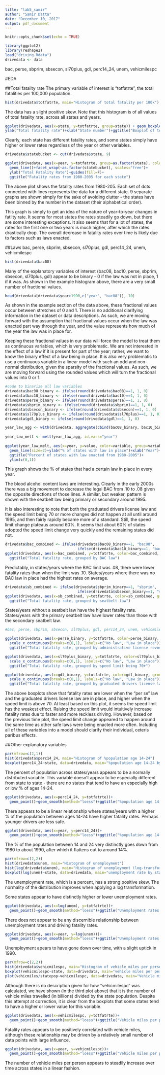 ---
title: "lab5_samir"
author: "Samir Datta"
date: "December 10, 2017"
output: pdf_document
---

```{r setup, include=FALSE}
knitr::opts_chunk$set(echo = TRUE)
```

```{r}
library(ggplot2)
library(reshape2)
load("driving.Rdata")
drivedata <- data
```
bac, perse, sbprim, sbsecon, sl70plus, gdl, perc14_24, unem, vehicmilespc




#EDA

##Total fatality rate
The primary variable of interest is "totfatrte", the total fatalities per 100,000 population.

```{r}
hist(drivedata$totfatrte, main="Histogram of total fatality per 100k")
```

The data has a slight positive skew. Note that this histogram is of all values of total fatality rate, across all states and years.


```{r}
ggplot(drivedata, aes(x=state, y=totfatrte, group=state)) + geom_boxplot()+
ylab("Total fatality rate")+xlab("State number")+ggtitle("Boxplot of total fatality rate per state")
```

Clearly, each state has different fatality rates, and some states simply have higher or lower rates regardless of the year or other variables.


```{r}
drivedata$statebucket <- cut(drivedata$state, 9)

ggplot(drivedata, aes(x=year, y=totfatrte, group=as.factor(state), color=as.factor(state%%9)))+geom_point()+
  geom_line()+facet_wrap(~as.factor(statebucket), scales="free")+
  ylab("Total Fatality Rate")+guides(fill=F)+
  ggtitle("Fatality rates from 1980-2005 for each state")
```


The above plot shows the fatality rates from 1980-205. Each set of dots connected with lines represents the data for a different state. 9 separate graphs are shown simply for the sake of avoiding clutter - the states have been binned by the number in the dataset (their alphabetical order).

This graph is simply to get an idea of the nature of year-to-year changes in fatlity rate. It seems for most states the rates steadily go down, but there are some interesting exceptions. It also seems that for a lot of states, the rates for the first one or two years is much higher, after which the rates drastically drop. The overall decrease in fatality rates over time is likely due to factors such as laws enacted.


##Laws
bac, perse, sbprim, sbsecon, sl70plus, gdl, perc14_24, unem, vehicmilespc

```{r}
hist(drivedata$bac08)
```
Many of the explanatory variables of interest (bac08, bac10, perse, sbprim, sbsecon, sl70plus, gdl) appear to be binary - 0 if the law was not in place, 1 if it was. As shown in the example histogram above, there are a very small number of fractional values. 


```{r}
head(drivedata[drivedata$year>1990,c("year", "bac08")], 10)
```

As shown in the example section of the data above, these fractional values occur between stretches of 0 and 1. There is no additional clarifying information in the dataset or data descriptions. As such, we are moving forward with the assumption that fractional values occur when the law was enacted part way through the year, and the value represents how much of the year the law was in place for.

Keeping these fractional values in our data will force the model to treat them as continuous variables, which is very problematic. We are not interested in the effect of a law if it is present for part of the year; rather, we want to know the binary effect of a law being in place. It is also very problematic to use a continuous variable in a linear model with such an odd and non-normal distribution, given the sparsity of the fractional values. As such, we are moving forward using the rounded values which will turn the fractional values into 0 or 1.


```{r}
#code to binarize all law variables
drivedata$bac08_binary <- ifelse(round(drivedata$bac08)==1, 1, 0)
drivedata$bac10_binary <- ifelse(round(drivedata$bac10)==1, 1, 0)
drivedata$perse_binary <- ifelse(round(drivedata$perse)==1, 1, 0)
drivedata$sbprim_binary <- ifelse(round(drivedata$sbprim)==1, 1, 0)
drivedata$sbsecon_binary <- ifelse(round(drivedata$sbsecon)==1, 1, 0)
drivedata$sl70plus_binary <- ifelse(round(drivedata$sl70plus)==1, 1, 0)
drivedata$gdl_binary <- ifelse(round(drivedata$gdl)==1, 1, 0)
```

```{r}
year_law_agg <- with(drivedata, aggregate(cbind(bac08_binary, bac10_binary, perse_binary, sbprim_binary, sbsecon_binary, sl70plus_binary, gdl_binary), list(year=year), mean))
                     
year_law_melt <- melt(year_law_agg, id.vars="year")
                     
ggplot(year_law_melt, aes(x=year, y=value, color=variable, group=variable))+
  geom_line(size=2)+ylab("% of states with law in place")+xlab("Year")+
  ggtitle("Percent of states with law enacted from 1980-2005")+
  ylim(c(0,1))
```

This graph shows the % of states that had a certain law in place in every year.

The blood alcohol content laws are interesting. Clearly in the early 2000s there was a big movement to decrease the legal BAC from .10 to .08 given the opposite directions of those lines. A similar, but weaker, pattern is shown with the seatbelt law being primary or secondary around 1995. 

It is also interesting to note that both the graduated drivers license law and the speed limit being 70 or more changes did not happen at all until around 1995, and then fairly rapidly became more of a standard. Still, the speed limit change plateaus around 60%. It seems that about 60% of states adopted the speed limit change very quickly and the remaining states did not.


```{r}
drivedata$bac_combined <- ifelse(drivedata$bac08_binary==1, "bac08", 
                                 ifelse(drivedata$bac10_binary==1, "bac10", "noBAClaw"))
ggplot(drivedata, aes(x=bac_combined, y=totfatrte, color=bac_combined, group=bac_combined))+geom_boxplot()+
  ggtitle("Total fatality rate, grouped by BAC law")

```

Predictably, in states/years where the BAC limit was .08, there were lower fatality rates than when the limit was .10. States/years where there was no BAC law in place had the highest rates on average.

```{r}
drivedata$sb_combined <- ifelse(drivedata$sbprim_binary==1, "sbprim", 
                                 ifelse(drivedata$sbsecon_binary==1, "sbsecon", "nosblaw"))
ggplot(drivedata, aes(x=sb_combined, y=totfatrte, color=sb_combined, group=sb_combined))+geom_boxplot()+
  ggtitle("Total fatality rate, grouped by seatbelt law")

```

States/years without a seatbelt law have the highest fatality rate. States/years with the primary seatbelt law have lower rates than those with the secondary seatbelt law.

```{r}
#bac, perse, sbprim, sbsecon, sl70plus, gdl, perc14_24, unem, vehicmilespc

ggplot(drivedata, aes(x=perse_binary, y=totfatrte, color=perse_binary, group=perse_binary))+geom_boxplot()+
  scale_x_continuous(breaks=c(0,1), labels=c("No law", "Law in place"))+
  ggtitle("Total fatality rate, grouped by administrative license revocation (per se law)")

ggplot(drivedata, aes(x=sl70plus_binary, y=totfatrte, color=sl70plus_binary, group=sl70plus_binary))+geom_boxplot()+
  scale_x_continuous(breaks=c(0,1), labels=c("No law", "Law in place"))+
  ggtitle("Total fatality rate, grouped by speed limit being 70+")

ggplot(drivedata, aes(x=gdl_binary, y=totfatrte, color=gdl_binary, group=gdl_binary))+geom_boxplot()+
  scale_x_continuous(breaks=c(0,1), labels=c("No law", "Law in place"))+
  ggtitle("Total fatality rate, grouped by graduated drivers license law")
```
  
  
  
The above boxplots show that fatality rates are lower when the "per se" law and the graduated drivers license law are in place, and higher when the speed limit is above 70. At least based on this plot, it seems the speed limit has the weakest effect. Raising the speed limit would intuitively increase fatality rates due to faster and more reckless driving. However, based on the previous time plot, the speed limit change appeared to happen around the same time as other safe laws were being enacted more often. Including all of these variables into a model should clarify their individual, ceteris paribus effects.
  
  


##Other explanatory variables

```{r}
par(mfrow=c(2,1))
hist(drivedata$perc14_24, main="Histogram of %population age 14-24")
boxplot(perc14_24~state, data=drivedata, main="%population age 14-24 by state")
```
The percent of population across states/years appears to be a normally distributed variable. This variable doesn't appear to be especially different from state to state - there are no states that tend to have an especially high or low % of ages 14-24.


```{r}
ggplot(drivedata, aes(x=perc14_24, y=totfatrte))+
  geom_point()+geom_smooth(method="loess")+ggtitle("%population age 14-24 vs. fatality rates")
```

There appears to be a linear relationship where states/years with a higher % of the population between ages 14-24 have higher fatality rates. Perhaps younger drivers are less safe.


```{r}
ggplot(drivedata, aes(x=year, y=perc14_24))+
  geom_point()+geom_smooth(method="loess")+ggtitle("%population age 14-24 from 1980-2005")
```

The % of the population between 14 and 24 very distinctly goes down from 1980 to about 1990, after which it flattens out to around 14%.


```{r}
par(mfrow=c(2,2))
hist(drivedata$unem, main="Histogram of unemployment")
hist(log(drivedata$unem), main="Histogram of unemployment (log-transformed)")
boxplot(log(unem)~state, data=drivedata, main="unemployment rate by state")
```

The unemployment rate, which is a percent, has a strong positive skew. The normality of the distribution improves when applying a log transformation.

Some states appear to have distinctly higher or lower unemployment rates.

```{r}
ggplot(drivedata, aes(x=log(unem), y=totfatrte))+
  geom_point()+geom_smooth(method="loess")+ggtitle("Unemployment rates vs. fatality rates")
```

There does not appear to be any discernible relationship between unemployment rates and driving fatality rates.


```{r}
ggplot(drivedata, aes(x=year, y=log(unem)))+
  geom_point()+geom_smooth(method="loess")+ggtitle("Unemployment rates per person vs. fatality rates")
```

Unemployment apears to have gone down over time, with a slight uptick in 1990.

```{r}
par(mfrow=c(2,2))
hist(drivedata$vehicmilespc, main="Histogram of vehicle miles per person")
boxplot(vehicmilespc~state, data=drivedata, main="vehicle miles per person by state")
plot(vehicmiles/statepop~vehicmilespc, data=drivedata, main="Vehicle miles/state population vs. 'vehicmilspc'")
```



Although there is no description given for how "vehicmilespc" was calculated, we have shown (in the third plot above) that it is the number of vehicle miles travelled (in billions) divided by the state population. Despite this attempt at correction, it is clear from the boxplots that some states tend to have a higher or lower value for this variable.


```{r}
ggplot(drivedata, aes(x=vehicmilespc, y=totfatrte))+
  geom_point()+geom_smooth(method="loess")+ggtitle("Vehicle miles per person vs. fatality rates")
```

Fatality rates appears to be positively correlated with vehicle miles, although these relationship may be driven by a relatively small number of data points with large influence.


```{r}
ggplot(drivedata, aes(x=year, y=vehicmilespc))+
  geom_point()+geom_smooth(method="loess")+ggtitle("Vehicle miles per person from 1980-2005")
```



The number of vehicle miles per person appears to steadily increase over time across states in a linear fashion.